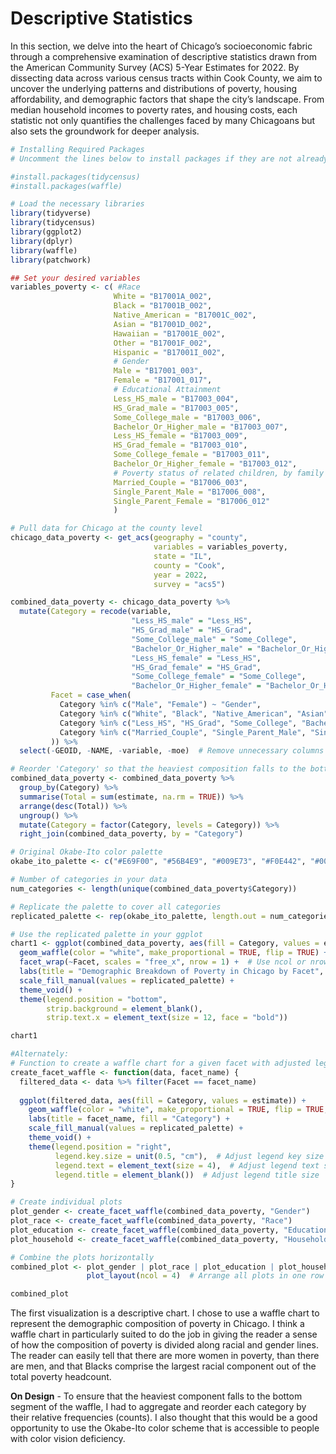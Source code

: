 # Descriptive Statistics

In this section, we delve into the heart of Chicago's socioeconomic fabric through a comprehensive examination of descriptive statistics drawn from the American Community Survey (ACS) 5-Year Estimates for 2022. By dissecting data across various census tracts within Cook County, we aim to uncover the underlying patterns and distributions of poverty, housing affordability, and demographic factors that shape the city's landscape. From median household incomes to poverty rates, and housing costs, each statistic not only quantifies the challenges faced by many Chicagoans but also sets the groundwork for deeper analysis.

```r
# Installing Required Packages
# Uncomment the lines below to install packages if they are not already installed.

#install.packages(tidycensus)
#install.packages(waffle)

# Load the necessary libraries
library(tidyverse)
library(tidycensus)
library(ggplot2)
library(dplyr)
library(waffle)
library(patchwork)
```

```r

## Set your desired variables
variables_poverty <- c( #Race
                       White = "B17001A_002",
                       Black = "B17001B_002",
                       Native_American = "B17001C_002",
                       Asian = "B17001D_002",
                       Hawaiian = "B17001E_002",
                       Other = "B17001F_002",
                       Hispanic = "B17001I_002",
                       # Gender
                       Male = "B17001_003",
                       Female = "B17001_017",
                       # Educational Attainment
                       Less_HS_male = "B17003_004",
                       HS_Grad_male = "B17003_005",
                       Some_College_male = "B17003_006",
                       Bachelor_Or_Higher_male = "B17003_007",
                       Less_HS_female = "B17003_009",
                       HS_Grad_female = "B17003_010",
                       Some_College_female = "B17003_011",
                       Bachelor_Or_Higher_female = "B17003_012",
                       # Poverty status of related children, by family type
                       Married_Couple = "B17006_003",
                       Single_Parent_Male = "B17006_008",
                       Single_Parent_Female = "B17006_012"
                       )

# Pull data for Chicago at the county level
chicago_data_poverty <- get_acs(geography = "county",
                                variables = variables_poverty,
                                state = "IL",
                                county = "Cook",
                                year = 2022,
                                survey = "acs5")

combined_data_poverty <- chicago_data_poverty %>%
  mutate(Category = recode(variable,
                           "Less_HS_male" = "Less_HS",
                           "HS_Grad_male" = "HS_Grad",
                           "Some_College_male" = "Some_College",
                           "Bachelor_Or_Higher_male" = "Bachelor_Or_Higher",
                           "Less_HS_female" = "Less_HS",
                           "HS_Grad_female" = "HS_Grad",
                           "Some_College_female" = "Some_College",
                           "Bachelor_Or_Higher_female" = "Bachelor_Or_Higher"),
         Facet = case_when(
           Category %in% c("Male", "Female") ~ "Gender",
           Category %in% c("White", "Black", "Native_American", "Asian", "Hawaiian", "Other", "Hispanic") ~ "Race",
           Category %in% c("Less_HS", "HS_Grad", "Some_College", "Bachelor_Or_Higher") ~ "Education",
           Category %in% c("Married_Couple", "Single_Parent_Male", "Single_Parent_Female") ~ "Household Type"
         )) %>%
  select(-GEOID, -NAME, -variable, -moe)  # Remove unnecessary columns
```

```r

# Reorder 'Category' so that the heaviest composition falls to the bottom
combined_data_poverty <- combined_data_poverty %>%
  group_by(Category) %>%
  summarise(Total = sum(estimate, na.rm = TRUE)) %>%
  arrange(desc(Total)) %>%
  ungroup() %>%
  mutate(Category = factor(Category, levels = Category)) %>%
  right_join(combined_data_poverty, by = "Category")

# Original Okabe-Ito color palette
okabe_ito_palette <- c("#E69F00", "#56B4E9", "#009E73", "#F0E442", "#0072B2", "#D55E00", "#CC79A7", "#000000")

# Number of categories in your data
num_categories <- length(unique(combined_data_poverty$Category))

# Replicate the palette to cover all categories
replicated_palette <- rep(okabe_ito_palette, length.out = num_categories)

# Use the replicated palette in your ggplot
chart1 <- ggplot(combined_data_poverty, aes(fill = Category, values = estimate)) +
  geom_waffle(color = "white", make_proportional = TRUE, flip = TRUE) +  # Adjust n_rows as needed
  facet_wrap(~Facet, scales = "free_x", nrow = 1) +  # Use ncol or nrow to control layout
  labs(title = "Demographic Breakdown of Poverty in Chicago by Facet", fill = "Category") +
  scale_fill_manual(values = replicated_palette) +
  theme_void() +
  theme(legend.position = "bottom",
        strip.background = element_blank(),
        strip.text.x = element_text(size = 12, face = "bold"))

chart1

#Alternately:
# Function to create a waffle chart for a given facet with adjusted legend
create_facet_waffle <- function(data, facet_name) {
  filtered_data <- data %>% filter(Facet == facet_name)
  
  ggplot(filtered_data, aes(fill = Category, values = estimate)) +
    geom_waffle(color = "white", make_proportional = TRUE, flip = TRUE, n_rows = 10) +
    labs(title = facet_name, fill = "Category") +
    scale_fill_manual(values = replicated_palette) +
    theme_void() +
    theme(legend.position = "right",
          legend.key.size = unit(0.5, "cm"),  # Adjust legend key size
          legend.text = element_text(size = 4),  # Adjust legend text size
          legend.title = element_blank())  # Adjust legend title size
}

# Create individual plots
plot_gender <- create_facet_waffle(combined_data_poverty, "Gender")
plot_race <- create_facet_waffle(combined_data_poverty, "Race")
plot_education <- create_facet_waffle(combined_data_poverty, "Education")
plot_household <- create_facet_waffle(combined_data_poverty, "Household Type")

# Combine the plots horizontally
combined_plot <- plot_gender | plot_race | plot_education | plot_household |
                 plot_layout(ncol = 4)  # Arrange all plots in one row

combined_plot
```

The first visualization is a descriptive chart. I chose to use a waffle chart to represent the demographic composition of poverty in Chicago. I think a waffle chart in particularly suited to do the job in giving the reader a sense of how the composition of poverty is divided along racial and gender lines. The reader can easily tell that there are more women in poverty, than there are men, and that Blacks comprise the largest racial component out of the total poverty headcount.

**On Design** - To ensure that the heaviest component falls to the bottom segment of the waffle, I had to aggregate and reorder each category by their relative frequencies (counts). I also thought that this would be a good opportunity to use the Okabe-Ito color scheme that is accessible to people with color vision deficiency.
